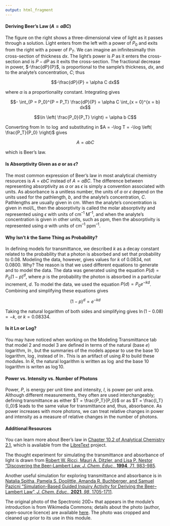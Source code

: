 ```yaml
---
output: html_fragment
---
```


<!-- text for wrapping up -->

#### Deriving Beer's Law ($A = a B C$)

The figure on the right shows a three-dimensional view of light as it passes through a solution. Light enters from the left with a power of $P_0$ and exits from the right with a power of $P_T$. We can imagine an infinitesimally thin cross-section of thickness $dx$. The light's power is $P$ as it enters the cross-section and is $P - dP$ as it exits the cross-section. The fractional decrease in power, $-\frac{dP}{P}$, is proportional to the sample's thickness, $dx$, and to the analyte's concentration, $C$; thus 

$$-\frac{dP}{P} = \alpha C dx$$

where $\alpha$ is a proportionality constant. Integrating gives

$$- \int_{P = P_0}^{P = P_T} \frac{dP}{P} = \alpha C \int_{x = 0}^{x = b} dx$$

$$\ln \left( \frac{P_0}{P_T} \right) = \alpha b C$$

Converting from $\ln$ to $\log$ and substituting in $A = -\log T = -\log \left( \frac{P_T}{P_0} \right)$ gives 

$$A = a b C$$

which is Beer's law.

#### Is Absorptivity Given as $a$ or as $\epsilon$?

The most common expression of Beer's law in most analytical chemistry resources is $A = \epsilon b C$ instead of $A = a B C$. The difference between representing absorptivity as $a$ or as $\epsilon$ is simply a convention associated with units. As absorbance is a unitless number, the units of $a$ or $\epsilon$ depend on the units used for the pathlength, $b$, and the analyte's concentration, $C$. Pathlengths are usually given in cm. When the analyte's concentration is given in mol/L, then the absorptivity is called the molar absorptivity and represented using $\epsilon$ with units of cm^--1^ M^--1^, and when the analyte's concentration is given in other units, such as ppm, then the absorptivity is represented using $a$ with units of cm^--1^ ppm^--1^.

#### Why Isn't *k* the Same Thing as Probability?

In defining models for transmittance, we described *k* as a decay constant related to the probability that a photon is absorbed and set that probability to 0.08. Modeling the data, however, gives values for *k* of 0.0834, not 0.0800. Why? The reason is that we used different equations to generate and to model the data. The data was generated using the equation $P(d) = P_0 (1 - p)^d$, where *p* is the probability the photon is absorbed in a particular increment, *d*. To model the data, we used the equation $P(d) = P_0 e^{-kd}$. Combining and simplifying these equations gives 

$$(1 - p)^d = e^{-kd}$$ 

Taking the natural logarithm of both sides and simplifying gives $\ln(1 - 0.08) = -k$, or $k = 0.08334$.

#### Is it Ln or Log?

You may have noticed when working on the Modeling Transmittance tab that model $2$ and model $3$ are defined in terms of the natural (base $e$) logarithm, $\ln$, but the summaries of the models appear to use the base $10$ logarithm, $\log$, instead of $\ln$. This is an artifact of using $R$ to build these modules. In $R$, the natural logarithm is written as $\log$ and the base $10$ logarithm is writen as $\log10$.

#### Power vs. Intensity vs. Number of Photons

Power, $P$, is energy per unit time and intensity, $I$, is power per unit area. Although different measurements, they often are used interchangeably; defining transmittance as either $T = \frac{P_T}{P_0}$ or as $T = \frac{I_T}{I_0}$ leads to the same value for transmittance and, thus, absorbance. As power increases with more photons, we can treat relative changes in power and intensity as a measure of relative changes in the number of photons.

#### Additional Resources

You can learn more about Beer's law in [Chapter 10.2 of Analytical Chemistry 2.1](https://chem.libretexts.org/Bookshelves/Analytical_Chemistry/Analytical_Chemistry_2.1_(Harvey)/10%3A_Spectroscopic_Methods/10.02%3A_Spectroscopy_Based_on_Absorption), which is available from the [LibreText](https://libretext.org/) project.

The thought experiment for simulating the transmittance and absorbance of light is drawn from [Robert W. Ricci, Mauri A. Ditzler, and Lisa P. Nestor "Discovering the Beer-Lambert Law, *J. Chem. Educ.*, **1994**, *71*, 983-985](https://doi.org/10.1021/ed071p983).

Another useful simulation for exploring transmittance and absorbance is in [Natalia Spitha, Pamela S. Doolittle, Amanda R. Buchberger, and Samuel Pazicni "Simulation-Based Guided Inquiry Activity for Deriving the Beer–Lambert Law", *J. Chem. Educ.*, **2021**, *98*, 1705-1711](https://doi.org/10.1021/acs.jchemed.0c01433).

The original photo of the Spectronic 20D+ that appears in the module's introduction is from Wikimedia Commons; details about the photo (author, open-source licence) are available [here](https://commons.wikimedia.org/wiki/File:Spektrofotometr.JPG). The photo was cropped and cleaned up prior to its use in this module.

